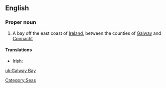 ==English==
{{wikipedia}}

===Proper noun===
{{en-proper noun|head=[[Galway]] [[Bay]]}}

# A bay off the east coast of [[Ireland]], between the counties of [[Galway]] and [[Connacht]]

====Translations====
* Irish: {{t-|ga|Bá na Gaillimhe|f|xs=Irish}}

[[Category:Seas]]

[[uk:Galway Bay]]
